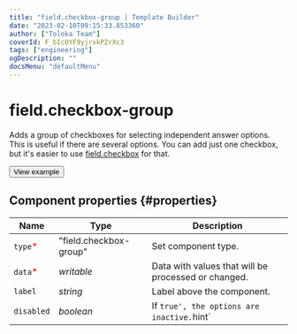 ```yaml
---
title: "field.checkbox-group | Template Builder"
date: "2023-02-10T09:15:33.853360"
author: ["Toloka Team"]
coverId: F_bIcOYF9yjrxkPZrXc3
tags: ["engineering"]
ogDescription: ""
docsMenu: "defaultMenu"
---
```


# field.checkbox-group

Adds a group of checkboxes for selecting independent answer options. This is useful if there are several options. You can add just one checkbox, but it's easier to use [field.checkbox](/docs-new/template-builder/reference/field.checkbox) for that.

<Button themeColor="light" view="default" size="l" type="link" url="https://ya.cc/t/AA2nEh_E3twhqK">View example</Button>

## Component properties {#properties}

**Name** | **Type** | **Description**
----- | ----- | -----
`type`<span style="color: red">\*</span> | "field.checkbox-group" | Set component type.
`data`<span style="color: red">\*</span> | _writable_ | Data with values that will be processed or changed.
`label` | _string_ | Label above the component.
`disabled` | _boolean_ | If `true', the options are inactive.`hint`| _string_ | Hint text.`options`<span style="color: red">\*</span> | _array_ | An array of checkboxes, where`value`is the value to change, and`label`is the text near the checkbox.`options[]`| _object_ | A checkbox.`options[].hint`| _string_ | Text with additional information about the option.`options[].label`<span style="color: red">\*</span> | _string_ | Text next to the option.`options[].value`<span style="color: red">\*</span> | _string_ | Returned value.`preserveFalse`| _boolean_ | Property that specifies whether to return`false`values in the results. By default, if the component returns`false`, this result will not be added to the output. To add`false`to the results, specify`"preserveFalse": true`.`validation` | _condition_ | Validation based on condition.
